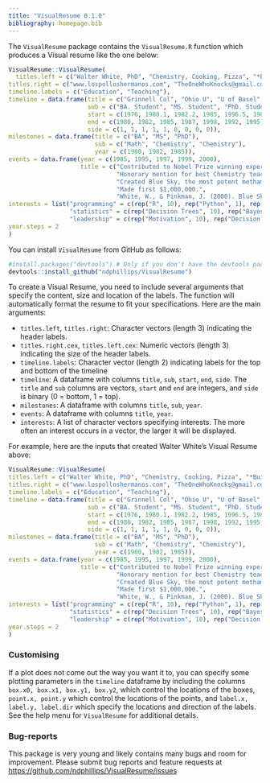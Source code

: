 ```yaml
---
title: "VisualResume 0.1.0"
bibliography: homepage.bib
---
```


The `VisualResume` package contains the `VisualResume.R` function which produces a Visual resume like the one below:

```r
VisualResume::VisualResume(
  titles.left = c("Walter White, PhD", "Chemistry, Cooking, Pizza", "*Built with love in R using the VisualResume package: www.ndphillips.github.io/VisualResume"),
titles.right = c("www.lospolloshermanos.com", "TheOneWhoKnocks@gmail.com", "Full Resume: https://ndphillips.github.io/cv.html"),
timeline.labels = c("Education", "Teaching"),
timeline = data.frame(title = c("Grinnell Col", "Ohio U", "U of Basel", "Max Planck Institute", "Old Van", "Gray Matter", "Sandia Laboratories", "J.P. Wynne High School", "A1A Car Wash"),
                      sub = c("BA. Student", "MS. Student", "PhD. Student", "PhD. Researcher", "Methamphetamine Research", "Co-Founder", "Chemist", "Chemistry Teacher", "Co-Owner"),
                      start = c(1976, 1980.1, 1982.2, 1985, 1996.5, 1987, 1991, 1995, 2001),
                      end = c(1980, 1982, 1985, 1987, 1998, 1992, 1995, 1998, 2003),
                      side = c(1, 1, 1, 1, 1, 0, 0, 0, 0)),
milestones = data.frame(title = c("BA", "MS", "PhD"),
                        sub = c("Math", "Chemistry", "Chemistry"),
                        year = c(1980, 1982, 1985)),
events = data.frame(year = c(1985, 1995, 1997, 1999, 2000),
                    title = c("Contributed to Nobel Prize winning experiment.",
                              "Honorary mention for best Chemistry teacher of the year.",
                              "Created Blue Sky, the most potent methamphetamine ever produced.",
                              "Made first $1,000,000.",
                              "White, W., & Pinkman, J. (2000). Blue Sky: A method of [...].\nJournal of Psychopharmical Substances, 1(1),.")),
interests = list("programming" = c(rep("R", 10), rep("Python", 1), rep("JavaScript", 2), "MatLab"),
                 "statistics" = c(rep("Decision Trees", 10), rep("Bayesian", 5), rep("Regression", 3)),
                 "leadership" = c(rep("Motivation", 10), rep("Decision Making", 5), rep("Manipulation", 30))),
year.steps = 2
)
```


You can install `VisualResume` from GitHub as follows:

```r
#install.packages("devtools") # Only if you don't have the devtools package
devtools::install_github("ndphillips/VisualResume")
```

To create a Visual Resume, you need to include several arguments that specify the content, size and location of the labels. The function will automatically format the resume to fit your specifications. Here are the main arguments:

- `titles.left`, `titles.right`: Character vectors (length 3) indicating the header labels.
- `titles.right.cex`, `titles.left.cex`: Numeric vectors (length 3) indicating the size of the header labels.
- `timeline.labels`: Character vector (length 2) indicating labels for the top and bottom of the timeline
- `timeline`: A dataframe with columns `title`, `sub`, `start`, `end`, `side`. The `title` and `sub` columns are vectors, `start` and `end` are integers, and `side` is binary (0 = bottom, 1 = top).
- `milestones`: A dataframe with columns `title`, `sub`, `year`. 
- `events`: A dataframe with columns `title`, `year`.
- `interests`: A list of character vectors specifying interests. The more often an interest occurs in a vector, the larger it will be displayed.


For example, here are the inputs that created Walter White's Visual Resume above:

```r
VisualResume::VisualResume(
titles.left = c("Walter White, PhD", "Chemistry, Cooking, Pizza", "*Built with love in R using the VisualResume package: www.ndphillips.github.io/VisualResume"),
titles.right = c("www.lospolloshermanos.com", "TheOneWhoKnocks@gmail.com", "Full Resume: https://ndphillips.github.io/cv.html"),
timeline.labels = c("Education", "Teaching"),
timeline = data.frame(title = c("Grinnell Col", "Ohio U", "U of Basel", "Max Planck Institute", "Old Van", "Gray Matter", "Sandia Laboratories", "J.P. Wynne High School", "A1A Car Wash"),
                      sub = c("BA. Student", "MS. Student", "PhD. Student", "PhD. Researcher", "Methamphetamine Research", "Co-Founder", "Chemist", "Chemistry Teacher", "Co-Owner"),
                      start = c(1976, 1980.1, 1982.2, 1985, 1996.5, 1987, 1991, 1995, 2001),
                      end = c(1980, 1982, 1985, 1987, 1998, 1992, 1995, 1998, 2003),
                      side = c(1, 1, 1, 1, 1, 0, 0, 0, 0)),
milestones = data.frame(title = c("BA", "MS", "PhD"),
                        sub = c("Math", "Chemistry", "Chemistry"),
                        year = c(1980, 1982, 1985)),
events = data.frame(year = c(1985, 1995, 1997, 1999, 2000),
                    title = c("Contributed to Nobel Prize winning experiment.",
                              "Honorary mention for best Chemistry teacher of the year.",
                              "Created Blue Sky, the most potent methamphetamine ever produced.",
                              "Made first $1,000,000.",
                              "White, W., & Pinkman, J. (2000). Blue Sky: A method of [...].\nJournal of Psychopharmical Substances, 1(1),.")),
interests = list("programming" = c(rep("R", 10), rep("Python", 1), rep("JavaScript", 2), "MatLab"),
                 "statistics" = c(rep("Decision Trees", 10), rep("Bayesian", 5), rep("Regression", 3)),
                 "leadership" = c(rep("Motivation", 10), rep("Decision Making", 5), rep("Manipulation", 30))),
year.steps = 2
)
```


### Customising

If a plot does not come out the way you want it to, you can specify some plotting parameters in the `timeline` dataframe by including the columns `box.x0, box.x1, box.y1, box.y2`, which control the locations of the boxes, `point.x, point.y` which control the locations of the points, and `label.x, label.y, label.dir` which specify the locations and direction of the labels. See the help menu for `VisualResume` for additional details.

### Bug-reports

This package is very young and likely contains many bugs and room for improvement. Please submit bug reports and feature requests at [https://github.com/ndphillips/VisualResume/issues](https://github.com/ndphillips/VisualResume/issues)



